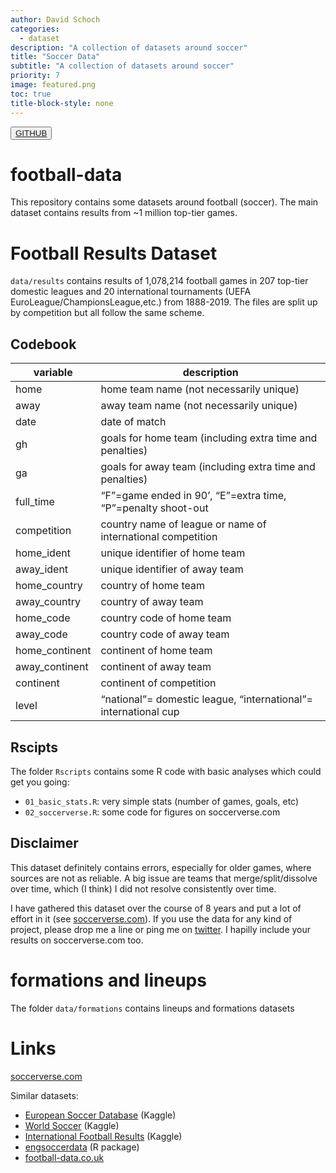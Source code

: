 ```yaml
---
author: David Schoch 
categories:
  - dataset
description: "A collection of datasets around soccer"
title: "Soccer Data"
subtitle: "A collection of datasets around soccer"
priority: 7
image: featured.png
toc: true
title-block-style: none
---
```


<button type="button" class="btn btn-outline-success"><a href="https://github.com/schochastics/football-data">GITHUB</a></button>

# football-data

This repository contains some datasets around football (soccer). The main dataset contains
results from ~1 million top-tier games.

# Football Results Dataset

`data/results` contains results of 1,078,214 football games in 207 top-tier domestic leagues and 
20 international tournaments (UEFA EuroLeague/ChampionsLeague,etc.) from 1888-2019. The files are 
split up by competition but all follow the same scheme.


## Codebook

| variable       | description                                                     |
|----------------|-----------------------------------------------------------------|
| home           | home team name (not necessarily unique)                         |
| away           | away team name (not necessarily unique)                         |
| date           | date of match                                                   |
| gh             | goals for home team (including extra time and penalties)        |
| ga             | goals for away team (including extra time and penalties)        |
| full_time      | "F"=game ended in 90', "E"=extra time, "P"=penalty shoot-out    |
| competition    | country name of league or name of international competition     |
| home_ident     | unique identifier of home team                                  |
| away_ident     | unique identifier of away team                                  |
| home_country   | country of home team                                            |
| away_country   | country of away team                                            |
| home_code      | country code of home team                                       |
| away_code      | country code of away team                                       |
| home_continent | continent of home team                                          |
| away_continent | continent of away team                                          |
| continent      | continent of competition                                        |
| level          | "national"= domestic league, "international"= international cup |

## Rscipts

The folder `Rscripts` contains some R code with basic analyses which could get you going:

- `01_basic_stats.R`: very simple stats (number of games, goals, etc)
- `02_soccerverse.R`: some code for figures on soccerverse.com

## Disclaimer

This dataset definitely contains errors, especially for older games, where sources are not
as reliable. A big issue are teams that merge/split/dissolve over time, which (I think) I did
not resolve consistently over time.

I have gathered this dataset over the course of 8 years and put a lot of effort in
it (see [soccerverse.com](soccerverse.com)). If you use the data for any kind of project, please drop me a line
or ping me on [twitter](https://twitter.com/schochastics). I hapilly include your results on soccerverse.com too.

# formations and lineups

The folder `data/formations` contains lineups and formations datasets

# Links

[soccerverse.com](soccerverse.com)

Similar datasets:  

- [European Soccer Database](https://www.kaggle.com/hugomathien/soccer) (Kaggle)
- [World Soccer](https://www.kaggle.com/sashchernuh/european-football)  (Kaggle)
- [International Football Results](https://www.kaggle.com/martj42/international-football-results-from-1872-to-2017) (Kaggle)
- [engsoccerdata](https://github.com/jalapic/engsoccerdata) (R package)
- [football-data.co.uk](http://football-data.co.uk/)
